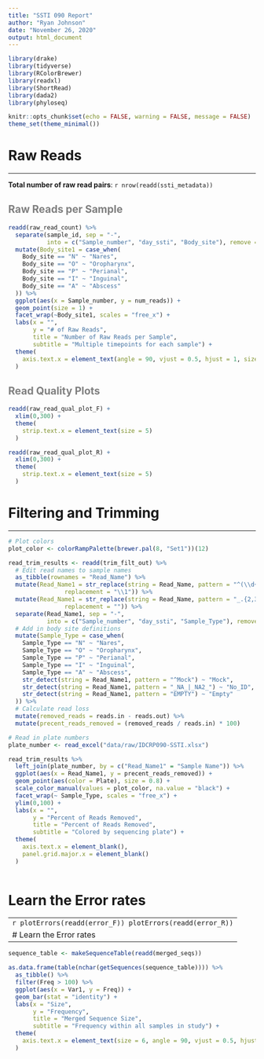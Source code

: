 ```yaml
---
title: "SSTI 090 Report"
author: "Ryan Johnson"
date: "November 26, 2020"
output: html_document
---
```


```r
library(drake)
library(tidyverse)
library(RColorBrewer)
library(readxl)
library(ShortRead)
library(dada2)
library(phyloseq)

knitr::opts_chunk$set(echo = FALSE, warning = FALSE, message = FALSE)
theme_set(theme_minimal())
```

# Raw Reads

------------------------------------------------------------------------

**Total number of raw read pairs**: `r nrow(readd(ssti_metadata))`

## Raw Reads per Sample {style="color: gray"}

```r
readd(raw_read_count) %>% 
  separate(sample_id, sep = "-", 
           into = c("Sample_number", "day_ssti", "Body_site"), remove = FALSE) %>% 
  mutate(Body_site1 = case_when(
    Body_site == "N" ~ "Nares",
    Body_site == "O" ~ "Oropharynx",
    Body_site == "P" ~ "Perianal",
    Body_site == "I" ~ "Inguinal",
    Body_site == "A" ~ "Abscess"
  )) %>% 
  ggplot(aes(x = Sample_number, y = num_reads)) +
  geom_point(size = 1) +
  facet_wrap(~Body_site1, scales = "free_x") +
  labs(x = "", 
       y = "# of Raw Reads",
       title = "Number of Raw Reads per Sample",
       subtitle = "Multiple timepoints for each sample") +
  theme(
    axis.text.x = element_text(angle = 90, vjust = 0.5, hjust = 1, size = 6)
  )
```

## Read Quality Plots {style="color: gray"}

```r
readd(raw_read_qual_plot_F) +
  xlim(0,300) +
  theme(
    strip.text.x = element_text(size = 5)
  )
```

```r
readd(raw_read_qual_plot_R) +
  xlim(0,300) +
  theme(
    strip.text.x = element_text(size = 5)
  )
```

# Filtering and Trimming

------------------------------------------------------------------------

```r
# Plot colors
plot_color <- colorRampPalette(brewer.pal(8, "Set1"))(12)

read_trim_results <- readd(trim_filt_out) %>% 
  # Edit read names to sample names
  as_tibble(rownames = "Read_Name") %>% 
  mutate(Read_Name1 = str_replace(string = Read_Name, pattern = "^(\\d+-.+-.)_.*", 
                replacement = "\\1")) %>% 
  mutate(Read_Name1 = str_replace(string = Read_Name, pattern = "_.{2,3}_534R.*.fastq.gz",
                replacement = "")) %>% 
  separate(Read_Name1, sep = "-", 
           into = c("Sample_number", "day_ssti", "Sample_Type"), remove = FALSE) %>% 
  # Add in body site definitions
  mutate(Sample_Type = case_when(
    Sample_Type == "N" ~ "Nares",
    Sample_Type == "O" ~ "Oropharynx",
    Sample_Type == "P" ~ "Perianal",
    Sample_Type == "I" ~ "Inguinal",
    Sample_Type == "A" ~ "Abscess",
    str_detect(string = Read_Name1, pattern = "^Mock") ~ "Mock",
    str_detect(string = Read_Name1, pattern = "_NA_|_NA2_") ~ "No_ID",
    str_detect(string = Read_Name1, pattern = "EMPTY") ~ "Empty"
  )) %>% 
  # Calculate read loss
  mutate(removed_reads = reads.in - reads.out) %>% 
  mutate(precent_reads_removed = (removed_reads / reads.in) * 100)

# Read in plate numbers
plate_number <- read_excel("data/raw/IDCRP090-SSTI.xlsx")

read_trim_results %>% 
  left_join(plate_number, by = c("Read_Name1" = "Sample Name")) %>% 
  ggplot(aes(x = Read_Name1, y = precent_reads_removed)) + 
  geom_point(aes(color = Plate), size = 0.8) + 
  scale_color_manual(values = plot_color, na.value = "black") +
  facet_wrap(~ Sample_Type, scales = "free_x") + 
  ylim(0,100) +
  labs(x = "", 
       y = "Percent of Reads Removed",
       title = "Percent of Reads Removed",
       subtitle = "Colored by sequencing plate") +
  theme(
    axis.text.x = element_blank(),
    panel.grid.major.x = element_blank()
  )
  
```

# Learn the Error rates

------------------------------------------------------------------------
```r
plotErrors(readd(error_F))
plotErrors(readd(error_R))
```

# Learn the Error rates

------------------------------------------------------------------------

```r
sequence_table <- makeSequenceTable(readd(merged_seqs))

as.data.frame(table(nchar(getSequences(sequence_table)))) %>% 
  as_tibble() %>% 
  filter(Freq > 100) %>% 
  ggplot(aes(x = Var1, y = Freq)) +
  geom_bar(stat = "identity") +
  labs(x = "Size",
       y = "Frequency",
       title = "Merged Sequence Size",
       subtitle = "Frequency within all samples in study") +
  theme(
    axis.text.x = element_text(size = 6, angle = 90, vjust = 0.5, hjust = 0)
  )


```

